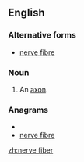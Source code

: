 ==English==

===Alternative forms===
* [[nerve fibre]]

===Noun===
{{en-noun|sg=[[nerve]] [[fiber]]}}

# {{anatomy}} An [[axon]].

===Anagrams===
* {{alphagram|beeefinrrv}}
* [[nerve fibre#English|nerve fibre]]

[[zh:nerve fiber]]